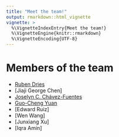 ```yaml
---
title: "Meet the team!"
output: rmarkdown::html_vignette
vignette: >
  %\VignetteIndexEntry{Meet the team!}
  %\VignetteEngine{knitr::rmarkdown}
  %\VignetteEncoding{UTF-8}
---
```


# Members of the team

- [Ruben Dries](https://www.drieslab.com/)
- [Jiaji George Chen]
- [Joselyn C. Chávez-Fuentes](https://josschavezf.github.io/)
- [Guo-Cheng Yuan](https://labs.icahn.mssm.edu/yuanlab/)
- [Edward Ruiz]
- [Wen Wang]
- [Junxiang Xu]
- [Iqra Amin]




